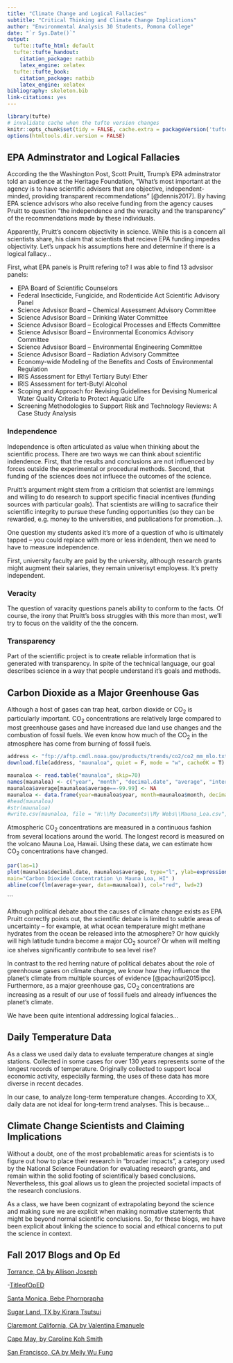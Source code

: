 ```yaml
---
title: "Climate Change and Logical Fallacies"
subtitle: "Critical Thinking and Climate Change Implications"
author: "Environmental Analysis 30 Students, Pomona College"
date: "`r Sys.Date()`"
output:
  tufte::tufte_html: default
  tufte::tufte_handout:
    citation_package: natbib
    latex_engine: xelatex
  tufte::tufte_book:
    citation_package: natbib
    latex_engine: xelatex
bibliography: skeleton.bib
link-citations: yes
---
```


```r
library(tufte)
# invalidate cache when the tufte version changes
knitr::opts_chunk$set(tidy = FALSE, cache.extra = packageVersion('tufte'))
options(htmltools.dir.version = FALSE)
```
## EPA Adminstrator and Logical Fallacies

According the the Washington Post, Scott Pruitt, Trump's EPA adminstrator told an audience at the Heritage Foundation, "What's most important at the agency is to have scientific advisers that are objective, independent-minded, providing transparent recommendations" [@dennis2017]. By having EPA science advisors who also receive funding from the agency causes Pruitt to question "the independence and the veracity and the transparency" of the recommendations made by these individuals. 

Apparently, Pruitt's concern objectivity in science. While this is a concern all scientists share, his claim that scientists that recieve EPA funding impedes objectivity. 
Let's unpack his assumptions here and determine if there is a logical fallacy...

First, what EPA panels is Pruitt refering to? I was able to find 13 advsisor panels: 

- EPA Board of Scientific Counselors
- Federal Insecticide, Fungicide, and Rodenticide Act Scientific Advisory Panel
- Science Advsisor Board -- Chemical Assessment Advisory Committee
- Science Advsisor Board -- Drinking Water Committee
- Science Advsisor Board -- Ecological Processes and Effects Committee
- Science Advsisor Board -- Environmental Economics Advisory Committee
- Science Advsisor Board -- Environmental Engineering Committee
- Science Advsisor Board -- Radiation Advisory Committee
- Economy-wide Modeling of the Benefits and Costs of Environmental Regulation
- IRIS Assessment for Ethyl Tertiary Butyl Ether
- IRIS Assessment for tert-Butyl Alcohol
- Scoping and Approach for Revising Guidelines for Devising Numerical Water Quality Criteria to Protect Aquatic Life
- Screening Methodologies to Support Risk and Technology Reviews: A Case Study Analysis


### Independence

Independence is often articulated as value when thinking about the scientific process. There are two ways we can think about scientific indendence. First, that the results and conclusions are not influenced by forces outside the experimental or procedural methods. Second, that funding of the sciences does not influece the outcomes of the science.

Pruitt's argument might stem from a criticism that scientist are lemmings and willing to do research to support specific finacial incentives (funding sources with particular goals). That scientists are willing to sacrafice their scientific integrity to pursue these funding opportunities (so they can be rewarded, e.g. money to the universities, and publications for promotion...). 

One question my students asked it's more of a question of who is ultimately tapped -- you could replace with more or less indendent, then we need to have to measure independence. 

First, university faculty are paid by the university, although research grants might augment their salaries, they remain univerisyt employess. It's pretty independent.


### Veracity

The question of varacity questions panels ability to conform to the facts. Of course, the irony that Pruitt's boss struggles with this more than most, we'll try to focus on the validity of the the  concern. 



### Transparency

Part of the scientific project is to create reliable information that is generated with transparency. In spite of the technical language, our goal describes science in a way that people understand it's goals and methods.


## Carbon Dioxide as a Major Greenhouse Gas

Although a host of gases can trap heat, carbon dioxide or CO~2~ is particularly important. CO~2~ concentrations are relatively large compared to most greenhouse gases and have increased due land use changes and the combustion of fossil fuels. We even know how much of the CO~2~ in the atmosphere has come from burning of fossil fuels.

```r
address <- "ftp://aftp.cmdl.noaa.gov/products/trends/co2/co2_mm_mlo.txt"
download.file(address, "maunaloa", quiet = F, mode = "w", cacheOK = T)

maunaloa <- read.table("maunaloa", skip=70)
names(maunaloa) <- c("year", "month", "decimal.date", "average", "interpolated", "trend", "days")
maunaloa$average[maunaloa$average==-99.99] <- NA
maunaloa <- data.frame(year=maunaloa$year, month=maunaloa$month, decimal.date=maunaloa$decimal.date, average=maunaloa$average)
#head(maunaloa)
#str(maunaloa)
#write.csv(maunaloa, file = "H:\\My Documents\\My Webs\\Mauna_Loa.csv", eol = "\n", row.names = F)
```
Atmospheric CO<sub>2</sub> concentrations are measured in a continuous fashion from several locations around the world. The longest record is measured on the volcano Mauna Loa, Hawaii. Using these data, we can estimate how CO~2~ concentrations have changed.


```r
par(las=1)
plot(maunaloa$decimal.date, maunaloa$average, type="l", ylab=expression(CO[2]*~ "(ppm)"), xlab="Year", 
main="Carbon Dioxide Concentration \n Mauna Loa, HI" )
abline(coef(lm(average~year, data=maunaloa)), col="red", lwd=2)
```

```

Although political debate about the causes of climate change exists as EPA Pruitt correctly points out, the scientific debate is limited to subtle areas of uncertainty -- for example, at what ocean temperature might methane hydrates from the ocean be released into the atmosphere? Or how quickly will high latitude tundra become a major CO~2~ source? Or when will melting ice shelves significantly contribute to sea level rise?

In contrast to the red herring nature of political debates about the role of greenhouse gases on climate change, we know how they influence the planet's climate from multiple sources of evidence [@pachauri2015ipcc]. Furthermore, as a major greenhouse gas, CO<sub>2</sub> concentrations are increasing as a result of our use of fossil fuels and already influences the planet's climate.

We have been quite intentional addressing logical falacies...

## Daily Temperature Data

As a class we used daily data to evaluate temperature changes at single stations. Collected in some cases for over 130 years represents some of the longest records of temperature. Originally collected to support local economic activity, especially farming, the uses of these data has more diverse in recent decades. 

In our case, to analyze long-term temperature changes. According to XX, daily data are not ideal for long-term trend analyses. This is because... 

## Climate Change Scientists and Claiming Implications

Without a doubt, one of the most probablematic areas for scientists is to figure out how to place their research in "broader impacts", a category used by the National Science Foundation for evaluating research grants, and remain within the solid footing of scientifically based conclusions. Nevertheless, this goal allows us to glean the projected societal impacts of the research conclusions. 

As a class, we have been cognizant of extrapolating beyond the science and making sure we are explicit when making normative statements that might be beyond normal scientific conclusions. So, for these blogs, we have been explicit about linking the science to social and ethical concerns to put the science in context.



## Fall 2017 Blogs and Op Ed

[Torrance, CA by Allison Joseph](F2017_Blogs/Joseph_blog_1700g.html)

-[TitleofOpED](Some link...)

[Santa Monica, Bebe Phornprapha](F2017_Blogs/phornprapha-blog-171009.html)

[Sugar Land, TX by Kirara Tsutsui](F2017_Blogs/Tsutsui_Blog_17_10_9.html)

[Claremont California, CA by Valentina Emanuele](F2017_Blogs/Emanuele_blog_171009.html)

[Cape May, by Caroline Koh Smith](F2017_Blogs/draft_blog.html)

[San Francisco, CA by Meily Wu Fung](F2017_Blogs/2017-10-09_SanFranciscoBlog.html)

